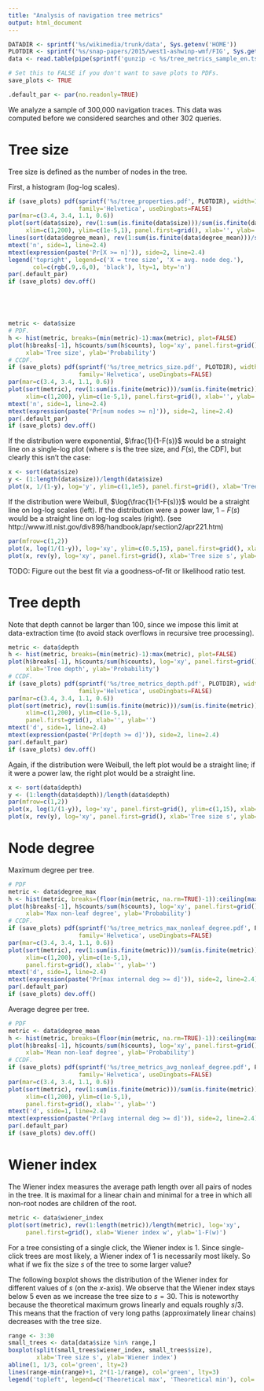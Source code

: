 ```yaml
---
title: "Analysis of navigation tree metrics"
output: html_document
---
```


```r
DATADIR <- sprintf('%s/wikimedia/trunk/data', Sys.getenv('HOME'))
PLOTDIR <- sprintf('%s/snap-papers/2015/west1-ashwinp-wmf/FIG', Sys.getenv('HOME'))
data <- read.table(pipe(sprintf('gunzip -c %s/tree_metrics_sample_en.tsv.gz', DATADIR)), header=TRUE)

# Set this to FALSE if you don't want to save plots to PDFs.
save_plots <- TRUE

.default_par <- par(no.readonly=TRUE)
```

We analyze a sample of 300,000 navigation traces.
This data was computed before we considered searches and other 302 queries.

# Tree size

Tree size is defined as the number of nodes in the tree.

First, a histogram (log-log scales).

```r

if (save_plots) pdf(sprintf('%s/tree_properties.pdf', PLOTDIR), width=1.68, height=1.68, pointsize=6,
                    family='Helvetica', useDingbats=FALSE)
par(mar=c(3.4, 3.4, 1.1, 0.6))
plot(sort(data$size), rev(1:sum(is.finite(data$size)))/sum(is.finite(data$size)), log='xy', type='l', bty='n',
     xlim=c(1,200), ylim=c(1e-5,1), panel.first=grid(), xlab='', ylab='', col=rgb(.9,.6,0))
lines(sort(data$degree_mean), rev(1:sum(is.finite(data$degree_mean)))/sum(is.finite(data$degree_mean)))
mtext('n', side=1, line=2.4)
mtext(expression(paste('Pr[X >= n]')), side=2, line=2.4)
legend('topright', legend=c('X = tree size', 'X = avg. node deg.'),
       col=c(rgb(.9,.6,0), 'black'), lty=1, bty='n')
par(.default_par)
if (save_plots) dev.off()





metric <- data$size
# PDF.
h <- hist(metric, breaks=(min(metric)-1):max(metric), plot=FALSE)
plot(h$breaks[-1], h$counts/sum(h$counts), log='xy', panel.first=grid(),
     xlab='Tree size', ylab='Probability')
# CCDF.
if (save_plots) pdf(sprintf('%s/tree_metrics_size.pdf', PLOTDIR), width=1.68, height=1.2, pointsize=6,
                    family='Helvetica', useDingbats=FALSE)
par(mar=c(3.4, 3.4, 1.1, 0.6))
plot(sort(metric), rev(1:sum(is.finite(metric)))/sum(is.finite(metric)), log='xy', type='l',
     xlim=c(1,200), ylim=c(1e-5,1), panel.first=grid(), xlab='', ylab='')
mtext('n', side=1, line=2.4)
mtext(expression(paste('Pr[num nodes >= n]')), side=2, line=2.4)
par(.default_par)
if (save_plots) dev.off()
```

If the distribution were exponential, $\frac{1}{1-F(s)}$ would be a straight line on a single-log plot (where $s$ is the tree size, and $F(s)$, the CDF), but clearly this isn't the case:

```r
x <- sort(data$size)
y <- (1:length(data$size))/length(data$size)
plot(x, 1/(1-y), log='y', ylim=c(1,1e5), panel.first=grid(), xlab='Tree size s', ylab='1/(1-F(s))')
```

If the distribution were Weibull, $\log(\frac{1}{1-F(s)})$ would be a straight line on log-log scales (left).
If the distribution were a power law, $1-F(s)$ would be a straight line on log-log scales (right).
(see http://www.itl.nist.gov/div898/handbook/apr/section2/apr221.htm)

```r
par(mfrow=c(1,2))
plot(x, log(1/(1-y)), log='xy', ylim=c(0.5,15), panel.first=grid(), xlab='Tree size s', ylab='log(1/(1-F(s)))')
plot(x, rev(y), log='xy', panel.first=grid(), xlab='Tree size s', ylab='1 - F(s)')
```

TODO: Figure out the best fit via a goodness-of-fit or likelihood ratio test.

# Tree depth

Note that depth cannot be larger than 100, since we impose this limit at data-extraction time (to avoid stack overflows in recursive tree processing).

```r
metric <- data$depth
h <- hist(metric, breaks=(min(metric)-1):max(metric), plot=FALSE)
plot(h$breaks[-1], h$counts/sum(h$counts), log='xy', panel.first=grid(),
     xlab='Tree depth', ylab='Probability')
# CCDF.
if (save_plots) pdf(sprintf('%s/tree_metrics_depth.pdf', PLOTDIR), width=1.68, height=1.2, pointsize=6,
                    family='Helvetica', useDingbats=FALSE)
par(mar=c(3.4, 3.4, 1.1, 0.6))
plot(sort(metric), rev(1:sum(is.finite(metric)))/sum(is.finite(metric)), log='xy', type='l',
     xlim=c(1,200), ylim=c(1e-5,1),
     panel.first=grid(), xlab='', ylab='')
mtext('d', side=1, line=2.4)
mtext(expression(paste('Pr[depth >= d]')), side=2, line=2.4)
par(.default_par)
if (save_plots) dev.off()
```

Again, if the distribution were Weibull, the left plot would be a straight line; if it were a power law, the right plot would be a straight line.

```r
x <- sort(data$depth)
y <- (1:length(data$depth))/length(data$depth)
par(mfrow=c(1,2))
plot(x, log(1/(1-y)), log='xy', panel.first=grid(), ylim=c(1,15), xlab='Tree size s', ylab='log(1/(1-F(s)))')
plot(x, rev(y), log='xy', panel.first=grid(), xlab='Tree size s', ylab='1-F(s)')
```

# Node degree

Maximum degree per tree.

```r
# PDF
metric <- data$degree_max
h <- hist(metric, breaks=(floor(min(metric, na.rm=TRUE)-1)):ceiling(max(metric, na.rm=TRUE)), plot=FALSE)
plot(h$breaks[-1], h$counts/sum(h$counts), log='xy', panel.first=grid(),
     xlab='Max non-leaf degree', ylab='Probability')
# CCDF.
if (save_plots) pdf(sprintf('%s/tree_metrics_max_nonleaf_degree.pdf', PLOTDIR), width=1.68, height=1.2, pointsize=6,
                    family='Helvetica', useDingbats=FALSE)
par(mar=c(3.4, 3.4, 1.1, 0.6))
plot(sort(metric), rev(1:sum(is.finite(metric)))/sum(is.finite(metric)), log='xy', type='l',
     xlim=c(1,200), ylim=c(1e-5,1),
     panel.first=grid(), xlab='', ylab='')
mtext('d', side=1, line=2.4)
mtext(expression(paste('Pr[max internal deg >= d]')), side=2, line=2.4)
par(.default_par)
if (save_plots) dev.off()
```

Average degree per tree.

```r
# PDF
metric <- data$degree_mean
h <- hist(metric, breaks=(floor(min(metric, na.rm=TRUE)-1)):ceiling(max(metric, na.rm=TRUE)), plot=FALSE)
plot(h$breaks[-1], h$counts/sum(h$counts), log='xy', panel.first=grid(),
     xlab='Mean non-leaf degree', ylab='Probability')
# CCDF.
if (save_plots) pdf(sprintf('%s/tree_metrics_avg_nonleaf_degree.pdf', PLOTDIR), width=1.68, height=1.2, pointsize=6,
                    family='Helvetica', useDingbats=FALSE)
par(mar=c(3.4, 3.4, 1.1, 0.6))
plot(sort(metric), rev(1:sum(is.finite(metric)))/sum(is.finite(metric)), log='xy', type='l',
     xlim=c(1,200), ylim=c(1e-5,1),
     panel.first=grid(), xlab='', ylab='')
mtext('d', side=1, line=2.4)
mtext(expression(paste('Pr[avg internal deg >= d]')), side=2, line=2.4)
par(.default_par)
if (save_plots) dev.off()
```

# Wiener index

The Wiener index measures the average path length over all pairs of nodes in the tree. It is maximal for a linear chain and minimal for a tree in which all non-root nodes are children of the root.

```r
metric <- data$wiener_index
plot(sort(metric), rev(1:length(metric))/length(metric), log='xy',
     panel.first=grid(), xlab='Wiener index w', ylab='1-F(w)')
```

For a tree consisting of a single click, the Wiener index is 1. Since single-click trees are most likely, a Wiener index of 1 is necessarily most likely. So what if we fix the size $s$ of the tree to some larger value?

The following boxplot shows the distribution of the Wiener index for different values of $s$ (on the $x$-axis). We observe that the Wiener index stays below 5 even as we increase the tree size to $s=30$. This is noteworthy because the theoretical maximum grows linearly and equals roughly $s/3$. This means that the fraction of very long paths (approximately linear chains) decreases with the tree size.

```r
range <- 3:30
small_trees <- data[data$size %in% range,]
boxplot(split(small_trees$wiener_index, small_trees$size),
        xlab='Tree size s', ylab='Wiener index')
abline(1, 1/3, col='green', lty=2)
lines(range-min(range)+1, 2*(1-1/range), col='green', lty=3)
legend('topleft', legend=c('Theoretical max', 'Theoretical min'), col='green', lty=c(2,3))
```
